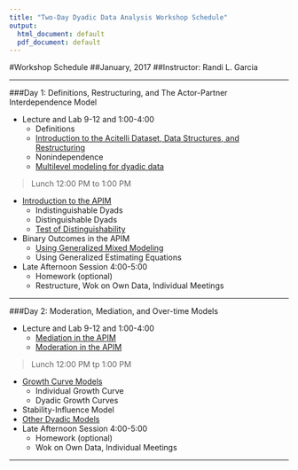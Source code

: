 ```yaml
---
title: "Two-Day Dyadic Data Analysis Workshop Schedule"
output:
  html_document: default
  pdf_document: default
---
```


#Workshop Schedule 
##January, 2017
##Instructor: Randi L. Garcia

***

###Day 1:  Definitions, Restructuring, and The Actor-Partner Interdependence Model  

  + Lecture and Lab 9-12 and 1:00-4:00  
    - Definitions  
    - [Introduction to the Acitelli Dataset, Data Structures, and Restructuring](Day_1-Data_Restructuring.html)  
    - Nonindependence  
    - [Multilevel modeling for dyadic data](Day_1-MLM_for_Dyadic_Data.html)  
    
> Lunch 12:00 PM to 1:00 PM  

  - [Introduction to the APIM](Day_1-Actor-Partner_Interdependence_Model.html)   
    - Indistinguishable Dyads  
    - Distinguishable Dyads  
    - [Test of Distinguishability](Day_1-Tes_for_Distinguishability.html)  
  - Binary Outcomes in the APIM
    - [Using Generalized Mixed Modeling](Day_1-Generalized_Linear_Mixed_Models.html)
    - Using Generalized Estimating Equations  
  + Late Afternoon Session 4:00-5:00  
    - Homework (optional)  
    - Restructure, Wok on Own Data, Individual Meetings  

***

###Day 2: Moderation, Mediation, and Over-time Models  

  + Lecture and Lab 9-12 and 1:00-4:00  
    - [Mediation in the APIM](Day_2-Mediation_in_the_APIM.html)  
    - [Moderation in the APIM](Day_2-Moderation_in_the_APIM.html) 
  
> Lunch 12:00 PM tp 1:00 PM  
  
  - [Growth Curve Models](Day_2-Growth_Curve_Modeling.html) 
    - Individual Growth Curve  
    - Dyadic Growth Curves  
  - Stability-Influence Model  
  - [Other Dyadic Models](Day_2-Common_Fate_Model.html)   
  + Late Afternoon Session 4:00-5:00  
    - Homework (optional)  
    - Wok on Own Data, Individual Meetings  
    
***

